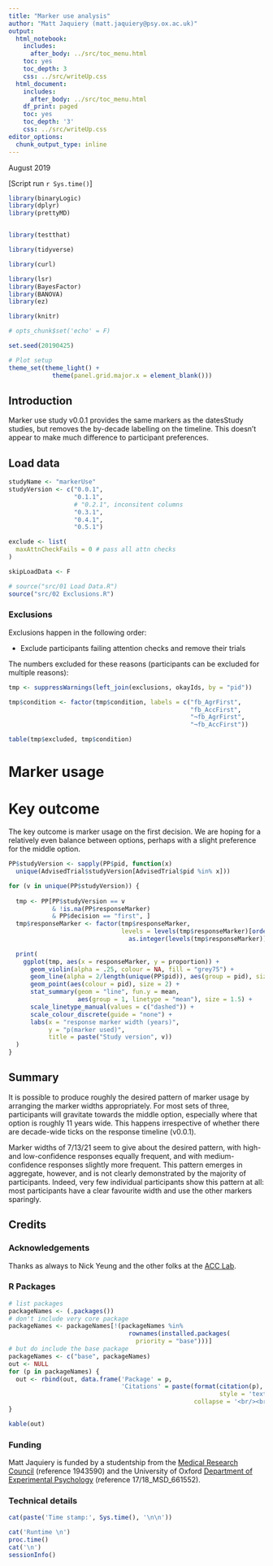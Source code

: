 ```yaml
---
title: "Marker use analysis"
author: "Matt Jaquiery (matt.jaquiery@psy.ox.ac.uk)"
output:
  html_notebook:
    includes:
      after_body: ../src/toc_menu.html
    toc: yes
    toc_depth: 3
    css: ../src/writeUp.css
  html_document:
    includes:
      after_body: ../src/toc_menu.html
    df_print: paged
    toc: yes
    toc_depth: '3'
    css: ../src/writeUp.css
editor_options:
  chunk_output_type: inline
---
```


August 2019

[Script run `r Sys.time()`]

```r

library(binaryLogic)
library(dplyr)
library(prettyMD)


library(testthat)

library(tidyverse)

library(curl)

library(lsr)
library(BayesFactor)
library(BANOVA)
library(ez)

library(knitr)

# opts_chunk$set('echo' = F)

set.seed(20190425)

# Plot setup
theme_set(theme_light() + 
            theme(panel.grid.major.x = element_blank()))

```

## Introduction

Marker use study v0.0.1 provides the same markers as the datesStudy studies, but removes the by-decade labelling on the timeline. This doesn't appear to make much difference to participant preferences.

## Load data

```r
studyName <- "markerUse"
studyVersion <- c("0.0.1",
                  "0.1.1",
                  # "0.2.1", inconsitent columns
                  "0.3.1",
                  "0.4.1",
                  "0.5.1")

exclude <- list(
  maxAttnCheckFails = 0 # pass all attn checks
)

skipLoadData <- F

# source("src/01 Load Data.R")
source("src/02 Exclusions.R")

```

### Exclusions

Exclusions happen in the following order:

* Exclude participants failing attention checks and remove their trials

The numbers excluded for these reasons (participants can be excluded for multiple reasons):

```r

tmp <- suppressWarnings(left_join(exclusions, okayIds, by = "pid"))

tmp$condition <- factor(tmp$condition, labels = c("fb_AgrFirst",
                                                  "fb_AccFirst",
                                                  "¬fb_AgrFirst",
                                                  "¬fb_AccFirst"))

table(tmp$excluded, tmp$condition)

```

# Marker usage

# Key outcome

The key outcome is marker usage on the first decision. We are hoping for a relatively even balance between options, perhaps with a slight preference for the middle option.

```r

PP$studyVersion <- sapply(PP$pid, function(x)
  unique(AdvisedTrial$studyVersion[AdvisedTrial$pid %in% x]))

for (v in unique(PP$studyVersion)) {
  
  tmp <- PP[PP$studyVersion == v 
            & !is.na(PP$responseMarker) 
            & PP$decision == "first", ]
  tmp$responseMarker <- factor(tmp$responseMarker, 
                               levels = levels(tmp$responseMarker)[order(
                                 as.integer(levels(tmp$responseMarker)))])
  
  print(
    ggplot(tmp, aes(x = responseMarker, y = proportion)) +
      geom_violin(alpha = .25, colour = NA, fill = "grey75") +
      geom_line(alpha = 2/length(unique(PP$pid)), aes(group = pid), size = 1.25) + 
      geom_point(aes(colour = pid), size = 2) +
      stat_summary(geom = "line", fun.y = mean,
                   aes(group = 1, linetype = "mean"), size = 1.5) +
      scale_linetype_manual(values = c("dashed")) + 
      scale_colour_discrete(guide = "none") +
      labs(x = "response marker width (years)", 
           y = "p(marker used)",
           title = paste("Study version", v))
  )
}


```

## Summary {.summary}

It is possible to produce roughly the desired pattern of marker usage by arranging the marker widths appropriately. For most sets of three, participants will gravitate towards the middle option, especially where that option is roughly 11 years wide. This happens irrespective of whether there are decade-wide ticks on the response timeline (v0.0.1). 

Marker widths of 7/13/21 seem to give about the desired pattern, with high- and low-confidence responses equally frequent, and with medium-confidence responses slightly more frequent. This pattern emerges in aggregate, however, and is not clearly demonstrated by the majority of participants. Indeed, very few individual participants show this pattern at all: most participants have a clear favourite width and use the other markers sparingly. 

## Credits 

### Acknowledgements

Thanks as always to Nick Yeung and the other folks at the [ACC Lab](https://www.psy.ox.ac.uk/research/attention-cognitive-control-lab).

### R Packages

```r
# list packages
packageNames <- (.packages())
# don't include very core package
packageNames <- packageNames[!(packageNames %in% 
                                 rownames(installed.packages(
                                   priority = "base")))]
# but do include the base package
packageNames <- c("base", packageNames)
out <- NULL
for (p in packageNames) {
  out <- rbind(out, data.frame('Package' = p, 
                               'Citations' = paste(format(citation(p), 
                                                          style = 'textVersion'), 
                                                   collapse = '<br/><br/>')))
}

kable(out)
```

### Funding

Matt Jaquiery is funded by a studentship from the [Medical Research Council](https://mrc.ukri.org/) (reference 1943590) and the University of Oxford [Department of Experimental Psychology](https://www.psy.ox.ac.uk/) (reference 17/18_MSD_661552).

### Technical details  

```r
cat(paste('Time stamp:', Sys.time(), '\n\n'))

cat('Runtime \n')
proc.time()
cat('\n')
sessionInfo()
```